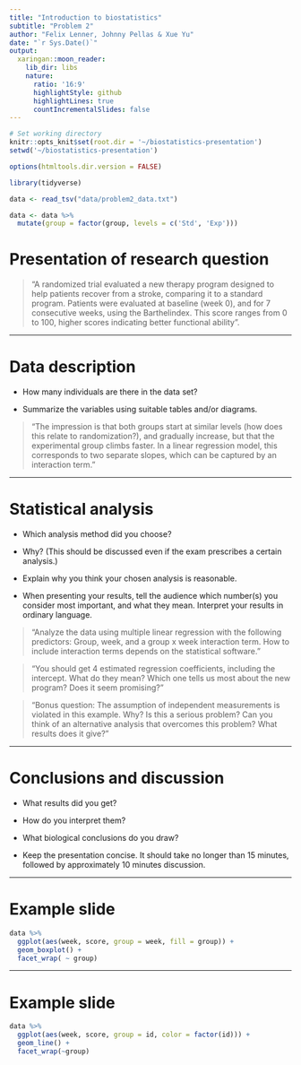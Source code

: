 ```yaml
---
title: "Introduction to biostatistics"
subtitle: "Problem 2"
author: "Felix Lenner, Johnny Pellas & Xue Yu"
date: "`r Sys.Date()`"
output:
  xaringan::moon_reader:
    lib_dir: libs
    nature:
      ratio: '16:9'
      highlightStyle: github
      highlightLines: true
      countIncrementalSlides: false
---
```


```r
# Set working directory
knitr::opts_knit$set(root.dir = '~/biostatistics-presentation')
setwd('~/biostatistics-presentation')

options(htmltools.dir.version = FALSE)

library(tidyverse)

data <- read_tsv("data/problem2_data.txt")

data <- data %>%
  mutate(group = factor(group, levels = c('Std', 'Exp')))

```

# Presentation of research question 

> "A randomized trial evaluated a new therapy program designed to help patients recover from a stroke, comparing it to a standard program. Patients were evaluated at baseline (week 0), and for 7 consecutive weeks, using the Barthelindex. This score ranges from 0 to 100, higher scores indicating better functional ability".

---

# Data description 

- How many individuals are there in the data set? 

- Summarize the variables using suitable tables and/or diagrams.

> "The impression is that both groups start at similar levels (how does this relate to randomization?), and gradually increase, but that the experimental group climbs faster. In a linear regression model, this corresponds to two separate slopes, which can be captured by an interaction term."

---

# Statistical analysis

- Which analysis method did you choose? 

- Why? (This should be discussed even if the exam prescribes a certain analysis.) 

- Explain why you think your chosen analysis is reasonable.

- When presenting your results, tell the audience which number(s) you consider most important, and what they mean. Interpret your results in ordinary language.

> "Analyze the data using multiple linear regression with the following predictors: Group, week, and a group x week interaction term. How to include interaction terms depends on the statistical software."

> "You should get 4 estimated regression coefficients, including the intercept. What do they mean? Which one tells us most about the new program? Does it seem promising?"

> "Bonus question: The assumption of independent measurements is violated in this example. Why? Is this a serious problem? Can you think of an alternative analysis that overcomes this problem? What results does it give?"

---

# Conclusions and discussion

- What results did you get?

- How do you interpret them?

- What biological conclusions do you draw?

- Keep the presentation concise. It should take no longer than 15 minutes, followed by approximately 10 minutes discussion.

---

# Example slide

```r

data %>%
  ggplot(aes(week, score, group = week, fill = group)) + 
  geom_boxplot() +
  facet_wrap( ~ group)

```

---

# Example slide

```r

data %>%
  ggplot(aes(week, score, group = id, color = factor(id))) +
  geom_line() + 
  facet_wrap(~group)

```

